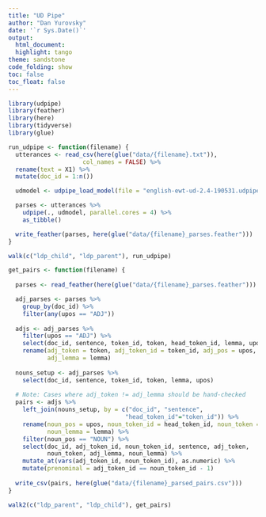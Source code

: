 ```yaml
---
title: "UD Pipe"
author: "Dan Yurovsky"
date: '`r Sys.Date()`'
output:
  html_document:
  highlight: tango
theme: sandstone
code_folding: show
toc: false
toc_float: false
---
```


```r
library(udpipe)
library(feather)
library(here)
library(tidyverse)
library(glue)
```

```r
run_udpipe <- function(filename) {
  utterances <- read_csv(here(glue("data/{filename}.txt")),
                     col_names = FALSE) %>%
  rename(text = X1) %>%
  mutate(doc_id = 1:n())

  udmodel <- udpipe_load_model(file = "english-ewt-ud-2.4-190531.udpipe")

  parses <- utterances %>%
    udpipe(., udmodel, parallel.cores = 4) %>%
    as_tibble()

  write_feather(parses, here(glue("data/{filename}_parses.feather")))
}

walk(c("ldp_child", "ldp_parent"), run_udpipe)
```

```r
get_pairs <- function(filename) {
  
  parses <- read_feather(here(glue("data/{filename}_parses.feather")))

  adj_parses <- parses %>%
    group_by(doc_id) %>%
    filter(any(upos == "ADJ"))
  
  adjs <- adj_parses %>%
    filter(upos == "ADJ") %>%
    select(doc_id, sentence, token_id, token, head_token_id, lemma, upos) %>%
    rename(adj_token = token, adj_token_id = token_id, adj_pos = upos,
           adj_lemma = lemma)
  
  nouns_setup <- adj_parses %>%
    select(doc_id, sentence, token_id, token, lemma, upos)
  
  # Note: Cases where adj_token != adj_lemma should be hand-checked
  pairs <- adjs %>%
    left_join(nouns_setup, by = c("doc_id", "sentence", 
                                 "head_token_id"="token_id")) %>%
    rename(noun_pos = upos, noun_token_id = head_token_id, noun_token = token,
           noun_lemma = lemma) %>%
    filter(noun_pos == "NOUN") %>%
    select(doc_id, adj_token_id, noun_token_id, sentence, adj_token, 
           noun_token, adj_lemma, noun_lemma) %>%
    mutate_at(vars(adj_token_id, noun_token_id), as.numeric) %>%
    mutate(prenominal = adj_token_id == noun_token_id - 1)
  
  write_csv(pairs, here(glue("data/{filename}_parsed_pairs.csv")))
}

walk2(c("ldp_parent", "ldp_child"), get_pairs)
```